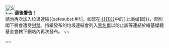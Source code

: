 <div style=clear: both></div>[[File:Stop hand nuvola.svg|30px|alt=|link=]]'''最後警告'''！<br />請勿再次加入垃圾連結{{<includeonly>safesubst:</includeonly>#if:{{{1|}}}|，如您在[[:{{{1}}}]]中的<span class="plainlinks">[{{{2}}} 此类编辑]</span>}}，否則閣下將會遭受[[Wikipedia:封禁方針|封禁]]。持續發布的垃圾連結會列入[[meta:Talk:Spam blacklist|黑名單]]以防止該等連結於維基媒體基金會轄下網站內再次發布。<!-- Template:Huggle/warn-spam-4im --><!-- Template:Uw-spam4im --> ~~<noinclude>

</noinclude>~~<noinclude>





</noinclude>